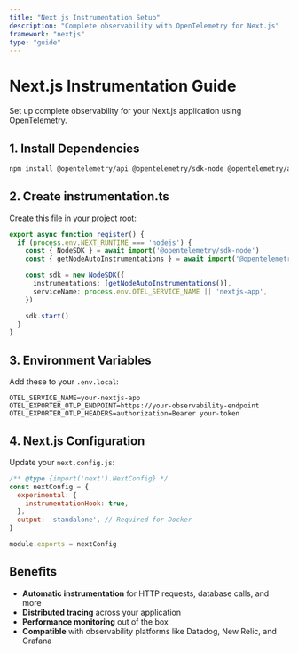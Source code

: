 ```yaml
---
title: "Next.js Instrumentation Setup"
description: "Complete observability with OpenTelemetry for Next.js"
framework: "nextjs"
type: "guide"
---
```


# Next.js Instrumentation Guide

Set up complete observability for your Next.js application using OpenTelemetry.

## 1. Install Dependencies

```bash
npm install @opentelemetry/api @opentelemetry/sdk-node @opentelemetry/auto-instrumentations-node
```

## 2. Create instrumentation.ts

Create this file in your project root:

```typescript
export async function register() {
  if (process.env.NEXT_RUNTIME === 'nodejs') {
    const { NodeSDK } = await import('@opentelemetry/sdk-node')
    const { getNodeAutoInstrumentations } = await import('@opentelemetry/auto-instrumentations-node')

    const sdk = new NodeSDK({
      instrumentations: [getNodeAutoInstrumentations()],
      serviceName: process.env.OTEL_SERVICE_NAME || 'nextjs-app',
    })

    sdk.start()
  }
}
```

## 3. Environment Variables

Add these to your `.env.local`:

```env
OTEL_SERVICE_NAME=your-nextjs-app
OTEL_EXPORTER_OTLP_ENDPOINT=https://your-observability-endpoint
OTEL_EXPORTER_OTLP_HEADERS=authorization=Bearer your-token
```

## 4. Next.js Configuration

Update your `next.config.js`:

```javascript
/** @type {import('next').NextConfig} */
const nextConfig = {
  experimental: {
    instrumentationHook: true,
  },
  output: 'standalone', // Required for Docker
}

module.exports = nextConfig
```

## Benefits

- **Automatic instrumentation** for HTTP requests, database calls, and more
- **Distributed tracing** across your application
- **Performance monitoring** out of the box
- **Compatible** with observability platforms like Datadog, New Relic, and Grafana